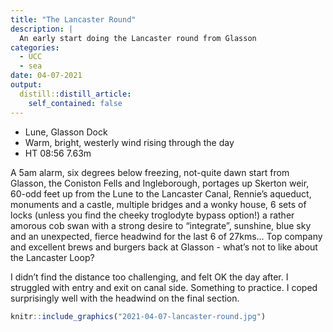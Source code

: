 ```yaml
---
title: "The Lancaster Round"
description: |
  An early start doing the Lancaster round from Glasson
categories:
  - UCC
  - sea
date: 04-07-2021
output:
  distill::distill_article:
    self_contained: false
---
```


- Lune, Glasson Dock
- Warm, bright, westerly wind rising through the day	
- HT 08:56 7.63m

A 5am alarm, six degrees below freezing, not-quite dawn start from Glasson, the Coniston Fells and Ingleborough, portages up Skerton weir, 60-odd feet up from the Lune to the Lancaster Canal, Rennie's aqueduct, monuments and a castle, multiple bridges and a wonky house, 6 sets of locks (unless you find the cheeky troglodyte bypass option!) a rather amorous cob swan with a strong desire to "integrate", sunshine, blue sky and an unexpected, fierce headwind for the last 6 of 27kms... Top company and excellent brews and burgers back at Glasson - what's not to like about the Lancaster Loop? 

I didn't find the distance too challenging, and felt OK the day after. I struggled with entry and exit on canal side. Something to practice. I coped surprisingly well with the headwind on the final section.

```r
knitr::include_graphics("2021-04-07-lancaster-round.jpg")
```


